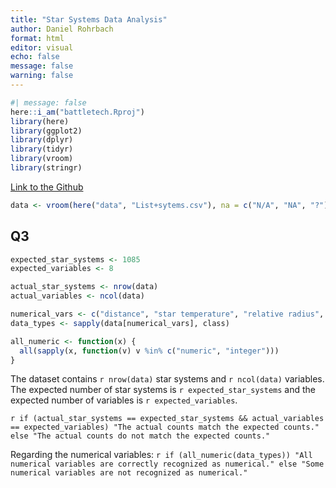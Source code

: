 ```yaml
---
title: "Star Systems Data Analysis"
author: Daniel Rohrbach
format: html
editor: visual
echo: false
message: false
warning: false
---
```


```r
#| message: false
here::i_am("battletech.Rproj")
library(here)
library(ggplot2)
library(dplyr)
library(tidyr)
library(vroom)
library(stringr)
```

[Link to the Github](https://github.com/dauphine-data-daniel/battletech)

```r
data <- vroom(here("data", "List+sytems.csv"), na = c("N/A", "NA", "?"), locale = locale(decimal_mark = ",", grouping_mark = "."))
```

## Q3

```r
expected_star_systems <- 1085
expected_variables <- 8

actual_star_systems <- nrow(data)
actual_variables <- ncol(data)

numerical_vars <- c("distance", "star temperature", "relative radius", "MASS", "luminosity")
data_types <- sapply(data[numerical_vars], class)

all_numeric <- function(x) {
  all(sapply(x, function(v) v %in% c("numeric", "integer")))
}
```
The dataset contains `r nrow(data)` star systems and `r ncol(data)` variables. The expected number of star systems is `r expected_star_systems` and the expected number of variables is `r expected_variables`.

`r if (actual_star_systems == expected_star_systems && actual_variables == expected_variables) "The actual counts match the expected counts." else "The actual counts do not match the expected counts."`

Regarding the numerical variables: `r if (all_numeric(data_types)) "All numerical variables are correctly recognized as numerical." else "Some numerical variables are not recognized as numerical."`



